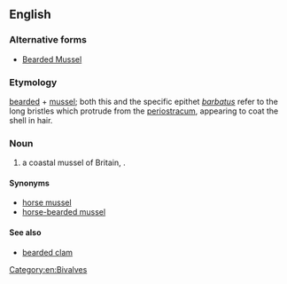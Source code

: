 ==English==

===Alternative forms===
* [[Bearded Mussel]]

===Etymology===
[[bearded]] + [[mussel]]; both this and the specific epithet ''[[barbatus]]'' refer to the long bristles which protrude from the [[periostracum]], appearing to coat the shell in hair.

===Noun===
{{en-noun|head=[[bearded]] [[mussel]]}}

# a coastal mussel of Britain, {{taxlink|Modiolus barbatus|species}}.

====Synonyms====
* [[horse mussel]]
* [[horse-bearded mussel]]

====See also====
* [[bearded clam]]

[[Category:en:Bivalves]]